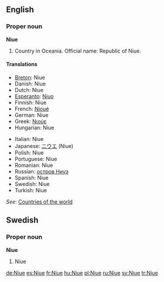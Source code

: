 ==English==
===Proper noun===
'''Niue'''
# Country in Oceania. Official name: Republic of Niue.

====Translations====
{{top}}
*[[Breton]]: Niue
*Danish: Niue
*Dutch: Niue
*[[Esperanto]]: [[Niuo]]
*Finnish: Niue
*French: [[Nioué]]
*German: Niue
*Greek: [[Νιούε]]
*Hungarian: Niue
{{mid}}
*Italian: Niue
*Japanese: [[ニウエ]] (Niue)
*Polish: Niue
*Portuguese: Niue
*Romanian: Niue
*Russian: [[остров Ниуэ]]
*Spanish: Niue
*Swedish: Niue
*Turkish: Niue
{{bottom}}

''See'': [[Countries of the world]]

==Swedish==
===Proper noun===
'''Niue'''
#Niue

[[de:Niue]]
[[es:Niue]]
[[fr:Niue]]
[[hu:Niue]]
[[pl:Niue]]
[[ru:Niue]]
[[sv:Niue]]
[[tr:Niue]]